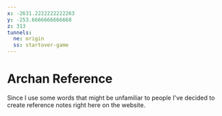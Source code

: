 ```yaml
---
x: -2631.2222222222263
y: -253.6666666666668
z: 313
tunnels:
  ne: origin
  ss: startover-game
---
```


# Archan Reference
Since I use some words that might be unfamiliar to people I've decided to create
reference notes right here on the website.